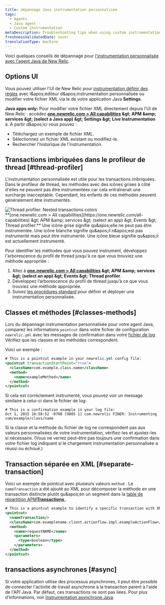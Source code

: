 ```yaml
---
title: dépannage Java instrumentation personnalisée
tags:
  - Agents
  - Java agent
  - Custom instrumentation
metaDescription: Troubleshooting tips when using custom instrumentation with your New Relic Java agent.
freshnessValidatedDate: never
translationType: machine
---
```


Voici quelques conseils de dépannage pour [l'instrumentation personnalisée avec l'agent Java de New Relic](/docs/agents/java-agent/custom-instrumentation/java-custom-instrumentation).

## Options UI

Vous pouvez utiliser l'UI de New Relic pour [instrumentation définir des règles](/docs/agents/java-agent/custom-instrumentation/custom-instrumentation-editor-quickly-customize-your-java-instrumentation) avec l&amp;apos;éditeur d&amp;apos;instrumentation personnalisée ou modifier votre fichier XML via le de votre application Java <DNT>**Settings**</DNT>.

<DNT>**Java apps only:**</DNT> Pour modifier votre fichier XML directement depuis l’UI de New Relic : accédez <DNT>**[one.newrelic.com &gt; All capabilities](https://one.newrelic.com/all-capabilities) &amp;gt; APM &amp;amp; services &amp;gt; (select a Java app) &amp;gt; Settings &amp;gt; Live Instrumentation**</DNT> à. À partir d&amp;apos;ici vous pouvez :

* Téléchargez un exemple de fichier XML.
* Sélectionnez un fichier XML existant ou modifiez-le.
* Rechercher l'historique de l'instrumentation.

## Transactions imbriquées dans le profileur de thread [#thread-profiler]

L'instrumentation personnalisée est utile pour les transactions imbriquées. Dans le profileur de thread, les méthodes avec des icônes grises à côté d'elles ne peuvent pas être instrumentées car cela entraînerait une surcharge inacceptable. Cependant, les enfants de ces méthodes peuvent généralement être instrumentés.

<img title="Thread profiler: Nested transactions colors" alt="Thread profiler: Nested transactions colors" src="/images/apm_screenshot-crop_Java-custom-instrumentation-colors.webp" />

<figcaption>
  <DNT>**[one.newrelic.com &gt; All capabilities](https://one.newrelic.com/all-capabilities) &amp;gt; APM &amp;amp; services &amp;gt; (select an app) &amp;gt; Events &amp;gt; Thread profiler:**</DNT> Une icône grise signifie qu&amp;apos;elle ne peut pas être instrumentée. Une icône blanche signifie qu&amp;apos;il n&amp;apos;est pas instrumenté mais peut être instrumenté. Une icône bleue signifie qu&amp;apos;il est actuellement instrumenté.
</figcaption>

Pour identifier les méthodes que vous pouvez instrument, développez l'arborescence du profil de thread jusqu'à ce que vous trouviez une méthode appropriée :

1. Allez à <DNT>**[one.newrelic.com &gt; All capabilities](https://one.newrelic.com/all-capabilities) &amp;gt; APM &amp;amp; services &amp;gt; (select an app) &amp;gt; Events &amp;gt; Thread profiler**</DNT>.
2. Développez l’arborescence du profil de thread jusqu’à ce que vous trouviez une méthode appropriée.
3. Suivez [les procédures standard](/docs/agents/java-agent/custom-instrumentation/custom-instrumentation-editor-quickly-customize-your-java-instrumentation) pour définir et déployer une instrumentation personnalisée.

## Classes et méthodes [#classes-methods]

Lors du dépannage instrumentation personnalisée pour votre agent Java, comparez les informations `pointcut` dans votre fichier de configuration `newrelic.yml` avec les messages de confirmation dans votre [fichier de log](/docs/agents/java-agent/troubleshooting/generating-logs-troubleshooting-java). Vérifiez que les classes et les méthodes correspondent.

Voici un exemple :

```xml
# This is a pointcut example in your newrelic.yml config file:
<pointcut transactionStartPoint="true">
  <className>com.example.class.name</className>
  <method>
    <name>exampleMethod</name>
  </method>
</pointcut>
```

Si cela est correctement instrumenté, vous pouvez voir un message similaire à celui-ci dans le fichier de log:

```
# This is a confirmation example in your log file:
Oct 1, 2015 10:58:52 -0700 [9805 1] com.newrelic FINER: Instrumenting com/example/class/name
```

Si la classe et la méthode du fichier de log ne correspondent pas aux valeurs personnalisées de votre instrumentation, vérifiez-les et ajustez-les si nécessaire. (Vous ne verrez peut-être pas toujours une confirmation dans votre fichier log indiquant si le chargement instrumentation personnalisée a réussi ou échoué.)

## Transaction séparée en XML [#separate-transaction]

Voici un exemple de pointcut avec plusieurs valeurs `method` . Le `nameTransaction` a été ajouté au XML pour décomposer la méthode en une transaction distincte plutôt qu&amp;apos;en un segment dans la [table de répartition APM<DNT>**Transactions**</DNT> ](/docs/apm/applications-menu/monitoring/transactions-page).

```xml
# This is a pointcut example to identify a specific transaction with XML custom instrumentation:
<pointcut>
  <nameTransaction/>
  <className>com.examplename.client.actionflow.impl.exampleActionFlow</className>
  <method>
    <name>requestNAME</name>
    <parameters>
      <type>boolean</type>
    </parameters>
  </method>
</pointcut>
```

## transactions asynchrones [#async]

Si votre application utilise des processus asynchrones, il peut être possible de connecter l'activité de travail asynchrone à la transaction parent à l'aide de l'API Java. Par défaut, ces transactions ne sont pas liées. Pour plus d’informations, voir [Instrumentation asynchrone Java](/docs/agents/java-agent/async-instrumentation/introduction-java-async-instrumentation).